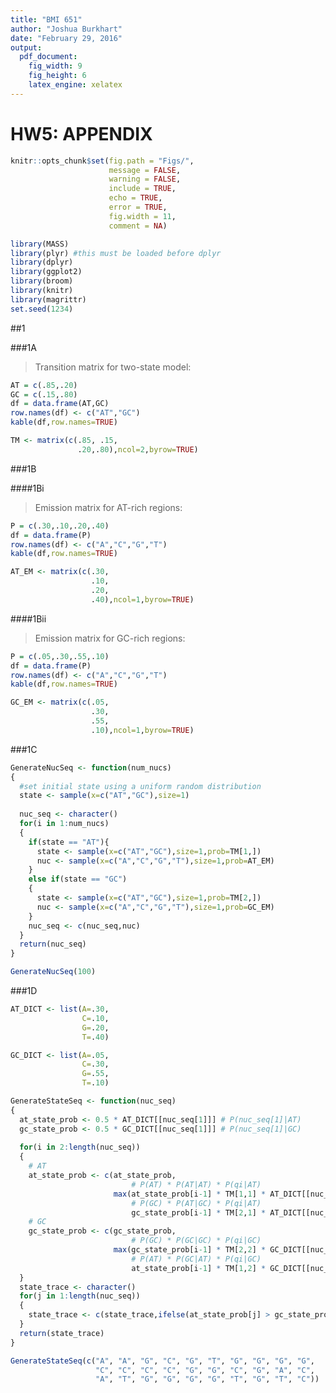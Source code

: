 ```yaml
---
title: "BMI 651"
author: "Joshua Burkhart"
date: "February 29, 2016"
output: 
  pdf_document: 
    fig_width: 9
    fig_height: 6
    latex_engine: xelatex
---
```

# HW5: APPENDIX

```r
knitr::opts_chunk$set(fig.path = "Figs/",
                      message = FALSE,
                      warning = FALSE,
                      include = TRUE,
                      echo = TRUE,
                      error = TRUE,
                      fig.width = 11,
                      comment = NA)
```

```r
library(MASS)
library(plyr) #this must be loaded before dplyr 
library(dplyr)
library(ggplot2)
library(broom)
library(knitr)
library(magrittr)
set.seed(1234)
```

##1

###1A

> Transition matrix for two-state model:  

```r
AT = c(.85,.20)
GC = c(.15,.80)
df = data.frame(AT,GC)
row.names(df) <- c("AT","GC")
kable(df,row.names=TRUE)
```

```r
TM <- matrix(c(.85, .15,
               .20,.80),ncol=2,byrow=TRUE)
```

###1B

####1Bi

> Emission matrix for AT-rich regions:  

```r
P = c(.30,.10,.20,.40)
df = data.frame(P)
row.names(df) <- c("A","C","G","T")
kable(df,row.names=TRUE)
```

```r
AT_EM <- matrix(c(.30,
                  .10,
                  .20,
                  .40),ncol=1,byrow=TRUE)
```

####1Bii

> Emission matrix for GC-rich regions:

```r
P = c(.05,.30,.55,.10)
df = data.frame(P)
row.names(df) <- c("A","C","G","T")
kable(df,row.names=TRUE)
```

```r
GC_EM <- matrix(c(.05,
                  .30,
                  .55,
                  .10),ncol=1,byrow=TRUE)
```

###1C

```r
GenerateNucSeq <- function(num_nucs)
{
  #set initial state using a uniform random distribution
  state <- sample(x=c("AT","GC"),size=1)
  
  nuc_seq <- character()
  for(i in 1:num_nucs)
  {
    if(state == "AT"){
      state <- sample(x=c("AT","GC"),size=1,prob=TM[1,])
      nuc <- sample(x=c("A","C","G","T"),size=1,prob=AT_EM)
    }
    else if(state == "GC")
    {
      state <- sample(x=c("AT","GC"),size=1,prob=TM[2,])
      nuc <- sample(x=c("A","C","G","T"),size=1,prob=GC_EM)
    }
    nuc_seq <- c(nuc_seq,nuc)
  }
  return(nuc_seq)
}

GenerateNucSeq(100)
```

###1D

```r

AT_DICT <- list(A=.30,
                C=.10,
                G=.20,
                T=.40)

GC_DICT <- list(A=.05, 
                C=.30,
                G=.55,
                T=.10)

GenerateStateSeq <- function(nuc_seq)
{
  at_state_prob <- 0.5 * AT_DICT[[nuc_seq[1]]] # P(nuc_seq[1]|AT)
  gc_state_prob <- 0.5 * GC_DICT[[nuc_seq[1]]] # P(nuc_seq[1]|GC)
  
  for(i in 2:length(nuc_seq))
  {
    # AT
    at_state_prob <- c(at_state_prob,
                           # P(AT) * P(AT|AT) * P(qi|AT)
                       max(at_state_prob[i-1] * TM[1,1] * AT_DICT[[nuc_seq[i]]],
                           # P(GC) * P(AT|GC) * P(qi|AT)
                           gc_state_prob[i-1] * TM[2,1] * AT_DICT[[nuc_seq[i]]])) 
    # GC
    gc_state_prob <- c(gc_state_prob, 
                           # P(GC) * P(GC|GC) * P(qi|GC)
                       max(gc_state_prob[i-1] * TM[2,2] * GC_DICT[[nuc_seq[i]]],
                           # P(AT) * P(GC|AT) * P(qi|GC)
                           at_state_prob[i-1] * TM[1,2] * GC_DICT[[nuc_seq[i]]]))
  }
  state_trace <- character()
  for(j in 1:length(nuc_seq))
  {
    state_trace <- c(state_trace,ifelse(at_state_prob[j] > gc_state_prob[j],"AT","GC"))
  }
  return(state_trace)
}

GenerateStateSeq(c("A", "A", "G", "C", "G", "T", "G", "G", "G", "G",
                   "C", "C", "C", "C", "G", "G", "C", "G", "A", "C",
                   "A", "T", "G", "G", "G", "G", "T", "G", "T", "C"))
```